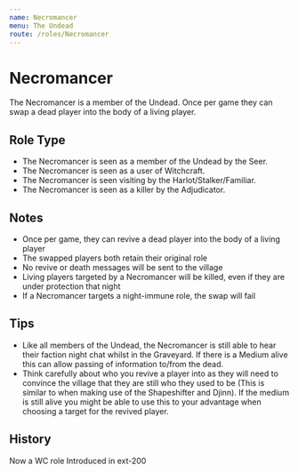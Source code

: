 ```yaml
---
name: Necromancer
menu: The Undead
route: /roles/Necromancer
---
```



# Necromancer

The Necromancer is a member of the Undead. Once per game they can swap a dead player into the body of a living player.

## Role Type

- The Necromancer is seen as a member of the Undead by the Seer.
- The Necromancer is seen as a user of Witchcraft.
- The Necromancer is seen visiting by the Harlot/Stalker/Familiar.
- The Necromancer is seen as a killer by the Adjudicator.

## Notes

- Once per game, they can revive a dead player into the body of a living player
- The swapped players both retain their original role
- No revive or death messages will be sent to the village
- Living players targeted by a Necromancer will be killed, even if they are under protection that night
- If a Necromancer targets a night-immune role, the swap will fail

## Tips

- Like all members of the Undead, the Necromancer is still able to hear their faction night chat whilst in the Graveyard. If there is a Medium alive this can allow passing of information to/from the dead.
- Think carefully about who you revive a player into as they will need to convince the village that they are still who they used to be (This is similar to when making use of the Shapeshifter and Djinn). If the medium is still alive you might be able to use this to your advantage when choosing a target for the revived player.

## History

<Timeline lineColor="white">
  <Event interval="2018-07-17">Now a WC role</Event>
  <Event interval="2018-01-01">Introduced in ext-200</Event>
</Timeline>
